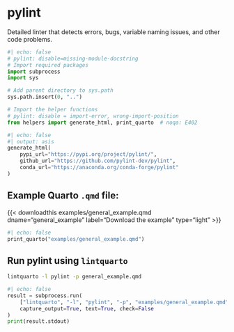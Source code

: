<hr style="height:0pt; visibility:hidden;" />

# pylint

Detailed linter that detects errors, bugs, variable naming issues, and other code problems.

```python
#| echo: false
# pylint: disable=missing-module-docstring
# Import required packages
import subprocess
import sys

# Add parent directory to sys.path
sys.path.insert(0, "..")

# Import the helper functions
# pylint: disable = import-error, wrong-import-position
from helpers import generate_html, print_quarto  # noqa: E402
```

```python
#| echo: false
#| output: asis
generate_html(
    pypi_url="https://pypi.org/project/pylint/",
    github_url="https://github.com/pylint-dev/pylint",
    conda_url="https://anaconda.org/conda-forge/pylint"
)
```

## Example Quarto `.qmd` file:

{{< downloadthis examples/general_example.qmd dname="general_example" label="Download the example" type="light" >}}

:::{.pale-grey}
```python
#| echo: false
print_quarto("examples/general_example.qmd")
```
:::

## Run pylint using `lintquarto`

```.bash
lintquarto -l pylint -p general_example.qmd
```

:::{.pale-green}
<style>
.cell-output-stdout code {
  word-break: break-word !important;
  white-space: pre-wrap !important;
}
</style>
```python
#| echo: false
result = subprocess.run(
    ["lintquarto", "-l", "pylint", "-p", "examples/general_example.qmd"],
    capture_output=True, text=True, check=False
)
print(result.stdout)
```
:::